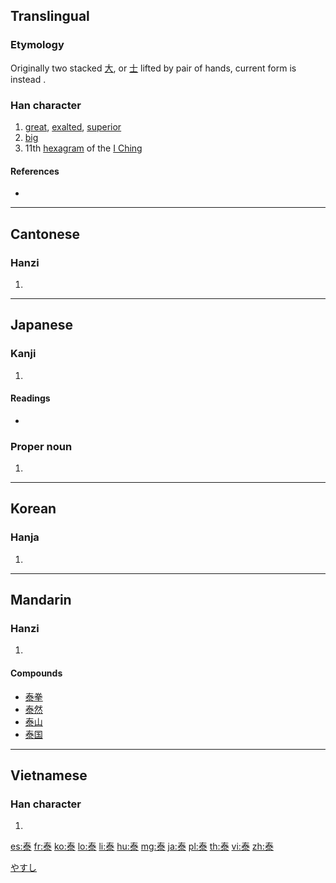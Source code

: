 {{also|奉|奏|秦}}
==Translingual==
===Etymology===
Originally two stacked [[大]], or [[士]] lifted by pair of hands, current form is instead {{Han compound|𡗗|水}}.

===Han character===
{{Han char|rn=85|rad=水|as=05|sn=9|four=5013<sub>2</sub>|canj=手大水 (QKE)}}

# [[great]], [[exalted]], [[superior]]
# [[big]]
# 11th [[hexagram]] of the [[I Ching]]

====References====
* {{Han ref|kx=0618.150|dkj=17325|dj=1013.100|hdz=31577.030|uh=6CF0|ud=27888|bh=AEF5|bd=44789}}

----

==Cantonese==

===Hanzi===
{{yue-hanzi|jyut=|y=taai3}}

# {{defn|lang=yue|sort=水05}}

----

==Japanese==

===Kanji===
{{ja-kanji|grade=c|rs=水05}}

# {{defn|lang=ja|sort=水05}}

====Readings====
* {{ja-readings|on=[[たい]] (tai)|kun=[[やすい]] (yasui), [[おおきい]] (ookii), [[おごる]] (ogoru)}}

===Proper noun===
{{ja-pos|k|proper|hira=やすし|rom=Yasushi}} 

# {{given name|male|lang=ja|sort=やすし}}

[[Category:Japanese male given names|やすし]]

----

==Korean==

===Hanja===
{{ko-hanja|hangeul=태|eumhun=|rv=tae|mr=t'ae|y=thay}}

# {{defn|lang=ko|sort=水05}}

----

==Mandarin==

===Hanzi===
{{cmn-hanzi|pin=[[tài]] ([[tai4]]), [[yǎng]] ([[yang3]])|wg=t'ai<sup>4</sup>, yang<sup>3</sup>}}

# {{defn|lang=cmn|sort=水05}}

====Compounds====
* [[泰拳]]
* [[泰然]]
* [[泰山]]
* [[泰国]]<!-- this probably needs to be sorted somewhere else in list -->

----

==Vietnamese==

===Han character===
{{vi-hantu|[[thái]]|rs=水05}}

# {{defn|lang=vi|sort=水05}}

[[es:泰]]
[[fr:泰]]
[[ko:泰]]
[[lo:泰]]
[[li:泰]]
[[hu:泰]]
[[mg:泰]]
[[ja:泰]]
[[pl:泰]]
[[th:泰]]
[[vi:泰]]
[[zh:泰]]
